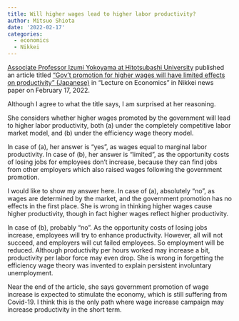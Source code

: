 ```yaml
---
title: Will higher wages lead to higher labor productivity?
author: Mitsuo Shiota
date: '2022-02-17'
categories:
  - economics
  - Nikkei
---
```


[Associate Professor Izumi Yokoyama at Hitotsubashi University](https://hri.ad.hit-u.ac.jp/html/100000153_profile_en.html) published an article titled ["Gov't promotion for higher wages will have limited effects on productivity" (Japanese)](https://www.nikkei.com/article/DGXZQOCD0254P0S2A200C2000000/) in "Lecture on Economics" in Nikkei news paper on February 17, 2022.

Although I agree to what the title says, I am surprised at her reasoning.

She considers whether higher wages promoted by the government will lead to higher labor productivity, both (a) under the completely competitive labor market model, and (b) under the efficiency wage theory model.

In case of (a), her answer is "yes", as wages equal to marginal labor productivity. In case of (b), her answer is "limited", as the opportunity costs of losing jobs for employees don't increase, because they can find jobs from other employers which also raised wages following the government promotion.

I would like to show my answer here. In case of (a), absolutely "no", as wages are determined by the market, and the government promotion has no effects in the first place. She is wrong in thinking higher wages cause higher productivity, though in fact higher wages reflect higher productivity.

In case of (b), probably "no". As the opportunity costs of losing jobs increase, employees will try to enhance productivity. However, all will not succeed, and employers will cut failed employees. So employment will be reduced. Although productivity per hours worked may increase a bit, productivity per labor force may even drop. She is wrong in forgetting the efficiency wage theory was invented to explain persistent involuntary unemployment.

Near the end of the article, she says government promotion of wage increase is expected to stimulate the economy, which is still suffering from Covid-19. I think this is the only path where wage increase campaign may increase productivity in the short term. 
